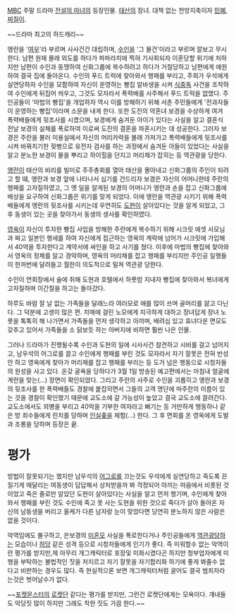 [[MBC]] 주말 드라마 [[전설의 마녀]]의 등장인물. [[마태산|태산]]의 장녀. 대책 없는 천방지축이자 [[민폐]],[[찌질이]].

~~드라마 최고의 하드캐리~~

앵란을 '[[여우]]'라 부르며 사사건건 대립하며, [[문수인|수인]]을 '그 물건'이라고 부르며 깔보고 무시한다. 남편 원재 몰래 외도를 하다가 파파라치에 찍혀 기사회되자 이혼당할 위기에 처하지만 남편이 수인과 동맹하여 신화그룹에 복수하려고 하다가 거절당하고 남편에게 애원하여 결국 집에 돌아온다. 수인의 푸드 트럭에 찾아와서 행패를 부리고, 주희가 우석에게 실연당하자 수인을 모함하여 자신이 운영하는 빵집 알바생을 시켜 [[식중독]] 사건을 조작하여 수인에게 뒤집어 씌우고, 그것도 모자라서 폭력배를 사주해서 푸드 트럭을 없앴다. 주인공들이 '마법의 빵집'을 개업하자 역시 이를 방해하기 위해 서촌 주민들에게 '전과자들이 운영하는 빵집'이라며 소문을 내게 한다. 또한 도진의 약혼녀 보경을 수상하게 여겨 폭력배들에게 뒷조사를 시켰으며, 보경에게 숨겨둔 아이가 있다는 사실을 알고 결혼식 전날 보경의 실체를 폭로하여 이로써 도진의 결혼을 파혼시키는 데 성공한다. 그러자 보경은 주란을 불러 미용실에서 자신의 머리카락을 몰래 가져가고 폭력배들에게 뒷조사를 시켜 바꿔치기한 젖병으로 유전자 검사를 하는 과정에서 숨겨둔 아들이 있었다는 사실을 알고 분노한 보경이 물을 뿌리고 하이힐을 던지고 머리채가 잡히는 등 역관광을 당한다.

[[차앵란|앵란]]이 태산의 비리를 빌미로 주주총회를 열어 태산을 몰아내고 신화그룹의 주인이 되려고 할 떄, 앵란과 보경 앞에 나타나서 심기를 건드리자 보경은 자신의 어머니한테 주란의 행패를 고자질하였고, 그 옛 일을 알게된 보경의 어머니가 앵란과 손을 잡고 신화그룹에 배상을 요구하여 신화그룹은 위기를 맞게 되었다. 이에 앵란을 역관광 시키기 위해 폭력배들에게 앵란의 뒷조사를 시키는데 우연히도 [[마도현|도현]]이 살아있다는 것을 알게 되었고, 그 후 동생이 있는 곳을 찾아가서 동생의 생사를 확인하였다.

[[김영옥(전설의 마녀)|영옥]]이 자신이 투자한 빵집 사업을 방해한 주란에게 복수하기 위해 시크릿 에셋 사모님과 짜고 일본인 행세를 하여 자신에게 접근하는 영옥의 계락에 넘어가 시크릿에 가입해서 40억을 투자한다고 계약서에 싸인을 하고 사기를 쳤다. 이후에 마법의 빵집에 찾아와서 영옥의 정체를 알고 경악하며, 영옥의 머리채를 잡고 행패를 부리지만 주인공 일행들이 한꺼번에 달려들고 월한이 의도적으로 밀쳐 역관광 당한다.

수인이 연회장에서 술에 취해 도현과 호텔에서 하룻밤 지내자 빵집에 찾아와서 복녀에게 고자질하며 이간질을 하고는 돌아갔다.

하루도 바람 잘 날 없는 가족들을 달래느라 여러모로 애를 많이 쓰며 골머리를 앓고 다닌다. 그 덕분에 고생이 많은 편. 치매에 걸린 노모에게 지극하게 대하고 장녀답게 장녀 노릇을 톡톡히 해 나가면서 가족들을 먼저 생각하고 아끼며, 배려심 있고 효녀다운 면모도 갖추고 있어서 가족들을 소 닭보듯 하는 아버지에 비하면 훨씬 나은 인물.

그러나 드라마가 진행될수록 수인과 도현의 일에 시사사건 참견하고 시비를 걸고 넘어지고, 남우석의 어그로를 끌고 수인에게 행패를 부린 것도 모자라서 자기 잘못은 전혀 반성 안 하고 영옥에게 찾아가 머리채를 잡고 행패를 부리는 등 도가 넘은 행동으로 시청자들의 원성을 사고 있다. 온갖 굴욕을 당하다가 3월 1일 방송된 예고편에서는 마침내 얼굴에 계란을 맞는(...) 장면이 확인되었다. 그리고 주란의 사주로 수인을 괴롭히고 앵란과 보경의 뒷조사를 한 폭력배들도 경찰에 붙잡히면서 그들의 고객 명단에 마주란의 이름이 있는 것을 경찰이 확인했기 때문에 교도소에 갈 가능성이 높았고 결국 교도소에 끌려간다. 교도소에서도 꾀병을 부리고 40억을 기부한 여자라고 뻐기는 등 거만하게 행동하나 같은 방 죄수들에게 린치를 당하며 [[인실좆]]을 체험(...) 한다. 그 후 면회를 온 영옥에게 도발과 조롱을 당하며 등장은 끝.

= 평가 =
방법이 잘못되기는 했지만 남우석의 [[어그로]]를 끄는것도 우석에게 실연당하고 죽도록 끈질기게 매달리는 여동생이 답답해서 상처받을까 봐 걱정되어 아끼는 마음에서 비롯된 것이었고 죽은 줄로만 알았던 도현이 살아있다는 사실을 알고 먼저 챙기며, 수인에게 찾아와서 행패를 부린 것도 수인에 죽고 못 사는 도현을 위한 것으로 죽다가 살아 돌아온 자신의 남동생을 버리고 올케가 다른 남자랑 눈이 맞았다면 당연히 분노하지 않은 사람은 없을 것이다. 

악역임에도 불구하고, 은보경의 [[미혼모]] 사실을 폭로한다거나 주인공들에게 [[역관광]]당하는 모습이나 [[허당]] 같은 성격 등으로 시청자들에게 인기가 좋다. 즉 미워할수 없는 악역이란 평가를 받지만,제 아무리 개그캐릭터로 포장및 미화시켰다곤 하지만 청부업자에게 미행을 부탁하는 불법적인 짓을 저지르고 자기 잘못을 자기합리화 하기에 좋게 봐줄수 없다고 비판하는 경우도 많다. 즉 현실적으론 보면 개그캐릭터처럼 굴어도 결국 범죄자라는것은 벗어날수가 없다.

~~[[포켓몬스터]]의 [[로켓단]] 같다는 평가를 받지만, 그런건 로켓단에게는 모욕이다. 걔내들도 악당짓 많이 하지만 그래도 착한 짓도 가끔 한다.~~
